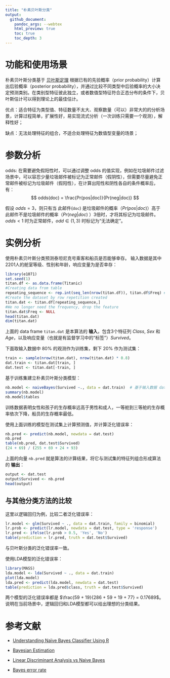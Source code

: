 ```yaml
---
title: "朴素贝叶斯分类"
output:
  github_document:
    pandoc_args: --webtex
    html_preview: true
    toc: true
    toc_depth: 3
---
```


# 功能和使用场景

朴素贝叶斯分类基于 [贝叶斯定理](https://en.wikipedia.org/wiki/Bayes%27_theorem) 根据已有的先验概率（prior probability）计算出后验概率（posterior probability），并通过比较不同类型中后验概率的大小决定预测类别。在类别型特征彼此独立，或者数值型特征符合正态分布的条件下，贝叶斯估计可以得到理论上的最佳估计。

优点：适合特征为类型值、特征数量不太大、观察数量（可以）非常大的的分析场景，计算过程简单，扩展性好，易实现流式分析（一次训练只需要一个观测），解释性好；

缺点：无法处理特征的组合，不适合处理特征为数值型变量的场景；

# 参数分析

odds: 在需要避免假阳性时，可以通过调整 odds 的值实现，例如在垃圾邮件过滤场景中，可以容忍少量垃圾邮件被标记为正常邮件（假阴性），但需要尽量避免正常邮件被标记为垃圾邮件（假阳性），在计算出阳性和阴性各自的条件概率后，有：
$$
odds(doc) = \frac{Pr(pos|doc)}{Pr(neg|doc)}
$$

假设 $odds = 3$，则只有当 此邮件(`doc`) 是垃圾邮件的概率（$Pr(pos|doc)$）高于此邮件不是垃圾邮件的概率（$Pr(neg|doc)$ ）3倍时，才将其标记为垃圾邮件。$odds \lt 1$ 时为正常邮件，$odd \in (1, 3)$ 时标记为“无法确定”。

# 实例分析

使用朴素贝叶斯分类预测泰坦尼克号乘客和船员是否能够幸存。
输入数据是其中2201人的舱室等级、性别和年龄，响应变量为是否幸存：
```r
library(e1071)
set.seed(1)
titan.df <- as.data.frame(Titanic)
#Creating data from table
repeating_sequence <- rep.int(seq_len(nrow(titan.df)), titan.df$Freq) #This will repeat each combination equal to the frequency of each combination
#Create the dataset by row repetition created
titan.dat <- titan.df[repeating_sequence,]
#We no longer need the frequency, drop the feature
titan.dat$Freq <- NULL
head(titan.dat)
dim(titan.dat)
```

上面的 data frame `titan.dat` 是本算法的 **输入**，包含3个特征列 *Class*, *Sex* 和 *Age*，以及响应变量（也就是有监督学习中的“标签”）*Survived*。

下面取输入数据中 80% 的观测作为训练集，剩下 20% 作为测试集：
```r
train <- sample(nrow(titan.dat), nrow(titan.dat) * 0.8)
dat.train <- titan.dat[train, ]
dat.test <- titan.dat[-train, ]
```

基于训练集建立朴素贝叶斯分类模型：
```r
nb.model <- naiveBayes(Survived ~., data = dat.train)  # 基于输入数据 dat.train 和 公式建立贝叶斯模型
summary(nb.model)
nb.model$tables
```

训练数据表明女性和孩子的生存概率远高于男性和成人，一等舱到三等舱的生存概率依次下降，船员的生存概率最低。

使用上面训练的模型在测试集上计算预测值，并计算泛化错误率：
```r
nb.pred <- predict(nb.model, newdata = dat.test)
nb.pred
table(nb.pred, dat.test$Survived)
(24 + 69) / (255 + 69 + 24 + 93)
```

上面的向量 `nb.pred` 就是算法的计算结果，将它与测试集的特征列组合形成算法的 **输出**：
```r
output <- dat.test
output$Survived <- nb.pred
head(output)
```


## 与其他分类方法的比较

这里以逻辑回归为例，比较二者泛化错误率：
```r
lr.model <- glm(Survived ~ ., data = dat.train, family = binomial)
lr.prob <- predict(lr.model, newdata = dat.test, type = 'response')
lr.pred <- ifelse(lr.prob > 0.5, 'Yes', 'No')
table(prediction = lr.pred, truth = dat.test$Survived)
```

与贝叶斯分类的泛化错误率一致。

使用LDA模型的泛化错误率：
```r
library(MASS)
lda.model <- lda(Survived ~ ., data = dat.train)
plot(lda.model)
lda.pred <- predict(lda.model, newdata = dat.test)
table(prediction = lda.pred$class, truth = dat.test$Survived)
```

两个模型的泛化错误率都是 $\frac{59 + 19}{286 + 59 + 19 + 77} = 0.17689$。
说明在当前场景中，逻辑回归和LDA模型都可以给出理想的分类结果。

# 参考文献

* [Understanding Naïve Bayes Classifier Using R](https://www.r-bloggers.com/understanding-naive-bayes-classifier-using-r/)

* [Bayesian Estimation](https://onlinecourses.science.psu.edu/stat414/node/241/)

* [Linear Discriminant Analysis vs Naive Bayes](https://stackoverflow.com/questions/46396552/linear-discriminant-analysis-vs-naive-bayes)

* [Bayes error rate](https://en.wikipedia.org/wiki/Bayes_error_rate)